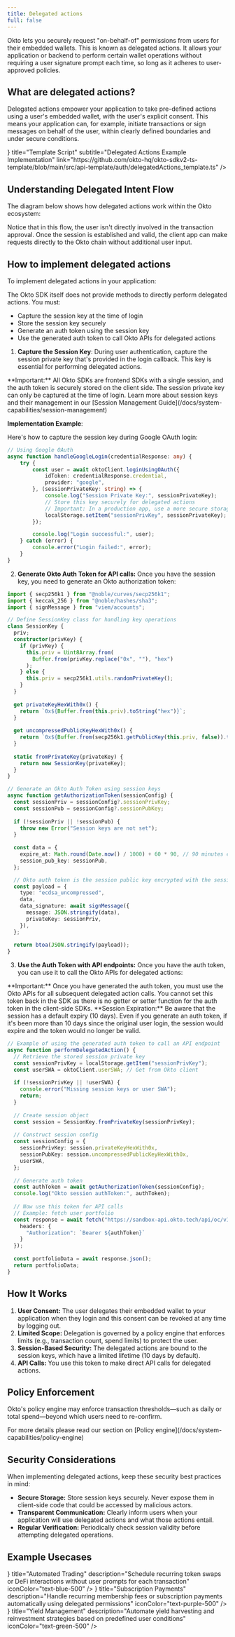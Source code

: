```yaml
---
title: Delegated actions
full: false
---
```



Okto lets you securely request "on-behalf-of" permissions from users for their embedded wallets. This is known as delegated actions. It allows your application or backend to perform certain wallet operations without requiring a user signature prompt each time, so long as it adheres to user-approved policies.

## What are delegated actions?

Delegated actions empower your application to take pre-defined actions using a user's embedded wallet, with the user's explicit consent. This means your application can, for example, initiate transactions or sign messages on behalf of the user, within clearly defined boundaries and under secure conditions.

<div className="my-6 grid grid-cols-1 md:grid-cols-2 gap-4">
  <TechnologyCard
    className="h-25"
    icon={<IoCodeSlashOutline size={"1.5rem"} />}
    title="Template Script" 
    subtitle="Delegated Actions Example Implementation"
    link="https://github.com/okto-hq/okto-sdkv2-ts-template/blob/main/src/api-template/auth/delegatedActions_template.ts"
  />
</div>

## Understanding Delegated Intent Flow

The diagram below shows how delegated actions work within the Okto ecosystem:

<FullscreenImage 
  src="/images/okto-auth-delegated-flow.png" 
  alt="Okto Delegated Flow" 
  className="w-3/4 md:w-2/3 max-w-full rounded-lg shadow-md mx-auto" 
/>

Notice that in this flow, the user isn't directly involved in the transaction approval. Once the session is established and valid, the client app can make requests directly to the Okto chain without additional user input.

## How to implement delegated actions

To implement delegated actions in your application:

<Callout type="info" title="Important Notes">

The Okto SDK itself does not provide methods to directly perform delegated actions. You must:

- Capture the session key at the time of login
- Store the session key securely
- Generate an auth token using the session key
- Use the generated auth token to call Okto APIs for delegated actions
</Callout>

1. **Capture the Session Key**:
   During user authentication, capture the session private key that's provided in the login callback. This key is essential for performing delegated actions.

  <Callout type="warn">
    **Important:** All Okto SDKs are frontend SDKs with a single session, and the auth token is securely stored on the client side. The session private key can only be captured at the time of login.
  </Callout> 

   <Callout type="info">
   Learn more about session keys and their management in our [Session Management Guide](/docs/system-capabilities/session-management)
   </Callout>

  **Implementation Example**:

   Here's how to capture the session key during Google OAuth login:

   ```typescript
   // Using Google OAuth
   async function handleGoogleLogin(credentialResponse: any) {
       try {
           const user = await oktoClient.loginUsingOAuth({
               idToken: credentialResponse.credential,
               provider: "google",
           }, (sessionPrivateKey: string) => {
               console.log("Session Private Key:", sessionPrivateKey);
               // Store this key securely for delegated actions
               // Important: In a production app, use a more secure storage method
               localStorage.setItem("sessionPrivKey", sessionPrivateKey);
           });

           console.log("Login successful:", user);
       } catch (error) {
           console.error("Login failed:", error);
       }
   }
   ```

  2. **Generate Okto Auth Token for API calls:** Once you have the session key, you need to generate an Okto authorization token:
  
  ```typescript
  import { secp256k1 } from "@noble/curves/secp256k1";
  import { keccak_256 } from "@noble/hashes/sha3";
  import { signMessage } from "viem/accounts";

  // Define SessionKey class for handling key operations
  class SessionKey {
    priv;
    constructor(privKey) {
      if (privKey) {
        this.priv = Uint8Array.from(
          Buffer.from(privKey.replace("0x", ""), "hex")
        );
      } else {
        this.priv = secp256k1.utils.randomPrivateKey();
      }
    }
    
    get privateKeyHexWith0x() {
      return `0x${Buffer.from(this.priv).toString("hex")}`;
    }
    
    get uncompressedPublicKeyHexWith0x() {
      return `0x${Buffer.from(secp256k1.getPublicKey(this.priv, false)).toString("hex")}`;
    }
    
    static fromPrivateKey(privateKey) {
      return new SessionKey(privateKey);
    }
  }

  // Generate an Okto Auth Token using session keys
  async function getAuthorizationToken(sessionConfig) {
    const sessionPriv = sessionConfig?.sessionPrivKey;
    const sessionPub = sessionConfig?.sessionPubKey;
    
    if (!sessionPriv || !sessionPub) {
      throw new Error("Session keys are not set");
    }
    
    const data = {
      expire_at: Math.round(Date.now() / 1000) + 60 * 90, // 90 minutes expiry
      session_pub_key: sessionPub,
    };

    // Okto auth token is the session public key encrypted with the session private key
    const payload = {
      type: "ecdsa_uncompressed",
      data,
      data_signature: await signMessage({
        message: JSON.stringify(data),
        privateKey: sessionPriv,
      }),
    };
    
    return btoa(JSON.stringify(payload));
  }
  ```

  3. **Use the Auth Token with API endpoints:** Once you have the auth token, you can use it to call the Okto APIs for delegated actions:
  <Callout type="warn">
    **Important:** Once you have generated the auth token, you must use the Okto APIs for all subsequent delegated action calls. You cannot set this token back in the SDK as there is no getter or setter function for the auth token in the client-side SDKs.
  </Callout>
  <Callout type="info">
    **Session Expiration:** Be aware that the session has a default expiry (10 days). Even if you generate an auth token, if it's been more than 10 days since the original user login, the session would expire and the token would no longer be valid.
  </Callout>

  ```typescript
  // Example of using the generated auth token to call an API endpoint
  async function performDelegatedAction() {
    // Retrieve the stored session private key
    const sessionPrivKey = localStorage.getItem("sessionPrivKey");
    const userSWA = oktoClient.userSWA; // Get from Okto client
    
    if (!sessionPrivKey || !userSWA) {
      console.error("Missing session keys or user SWA");
      return;
    }
    
    // Create session object
    const session = SessionKey.fromPrivateKey(sessionPrivKey);
    
    // Construct session config
    const sessionConfig = {
      sessionPrivKey: session.privateKeyHexWith0x,
      sessionPubKey: session.uncompressedPublicKeyHexWith0x,
      userSWA,
    };
    
    // Generate auth token
    const authToken = await getAuthorizationToken(sessionConfig);
    console.log("Okto session authToken:", authToken);
    
    // Now use this token for API calls
    // Example: fetch user portfolio
    const response = await fetch("https://sandbox-api.okto.tech/api/oc/v1/aggregated-portfolio", {
      headers: {
        "Authorization": `Bearer ${authToken}`
      }
    });
    
    const portfolioData = await response.json();
    return portfolioData;
  }
  ```

## How It Works
1. **User Consent:** The user delegates their embedded wallet to your application when they login and this consent can be revoked at any time by logging out.
2. **Limited Scope:** Delegation is governed by a policy engine that enforces limits (e.g., transaction count, spend limits) to protect the user.
3. **Session-Based Security:** The delegated actions are bound to the session keys, which have a limited lifetime (10 days by default).
4. **API Calls:** You use this token to make direct API calls for delegated actions.

## Policy Enforcement
Okto's policy engine may enforce transaction thresholds—such as daily or total spend—beyond which users need to re-confirm.

<Callout type="info">
For more details please read our section on [Policy engine](/docs/system-capabilities/policy-engine)
</Callout>

## Security Considerations

When implementing delegated actions, keep these security best practices in mind:

- **Secure Storage:** Store session keys securely. Never expose them in client-side code that could be accessed by malicious actors.
- **Transparent Communication:** Clearly inform users when your application will use delegated actions and what those actions entail.
- **Regular Verification:** Periodically check session validity before attempting delegated operations.

## Example Usecases

<div className="grid grid-cols-1 md:grid-cols-3 gap-6">
  <FeatureCard
    icon={<LuArrowRightLeft size={20} />}
    title="Automated Trading"
    description="Schedule recurring token swaps or DeFi interactions without user prompts for each transaction"
    iconColor="text-blue-500"
  />
  <FeatureCard
    icon={<LuCalendarClock size={20} />}
    title="Subscription Payments"
    description="Handle recurring membership fees or subscription payments automatically using delegated permissions"
    iconColor="text-purple-500"
  />
  <FeatureCard
    icon={<LuSprout size={20} />}
    title="Yield Management"
    description="Automate yield harvesting and reinvestment strategies based on predefined user conditions"
    iconColor="text-green-500"
  />
</div>


